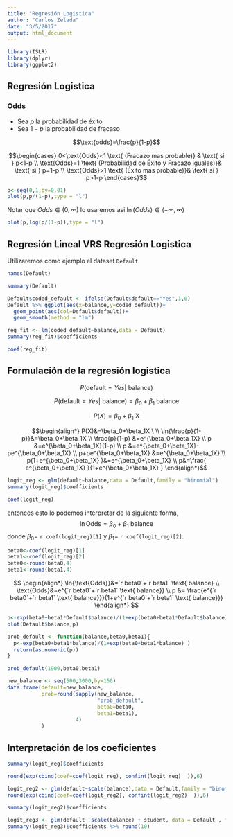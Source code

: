 ```yaml
---
title: "Regresión Logistica"
author: "Carlos Zelada"
date: "3/5/2017"
output: html_document
---
```



```r
library(ISLR)
library(dplyr)
library(ggplot2)
```


## Regresión Logistica

### Odds
* Sea $p$ la probabilidad de éxito
* Sea $1-p$ la probabilidad de fracaso

$$\text{odds}=\frac{p}{1-p}$$

$$\begin{cases}
0<\text{Odds}<1 \text{ (Fracazo mas probable)} & \text{ si } p<1-p \\ 
\text{Odds}=1 \text{ (Probabilidad de Éxito y Fracazo iguales)}& \text{ si } p=1-p \\ 
\text{Odds}>1 \text{ (Éxito mas probable)}& \text{ si } p>1-p 
\end{cases}$$

```r
p<-seq(0,1,by=0.01)
plot(p,p/(1-p),type = "l")

```

Notar que $Odds \in (0,\infty)$ lo usaremos asi $\ln(Odds) \in (-\infty,\infty)$


```r
plot(p,log(p/(1-p)),type = "l")
```


## Regresión Lineal VRS Regresión Logistica
Utilizaremos como ejemplo el dataset `Default`
```r
names(Default)
```

```r
summary(Default)
```





```r
Default$coded_default <- ifelse(Default$default=="Yes",1,0)
Default %>% ggplot(aes(x=balance,y=coded_default))+
  geom_point(aes(col=Default$default))+
  geom_smooth(method = "lm")
```

```r
reg_fit <- lm(coded_default~balance,data = Default)
summary(reg_fit)$coefficients
```

```r
coef(reg_fit)
```



## Formulación de la regresión logistica

$$P(\text{default}=Yes | \text{ balance})$$

$$P(\text{default}=Yes | \text{ balance})=\beta_0+\beta_1\text{ balance}$$


$$P(X)=\beta_0+\beta_1\text{ X }$$

$$\begin{align*}
P(X)&=\beta_0+\beta_1X \ \\ 
 \ln{\frac{p}{1-p}}&=\beta_0+\beta_1X  \\ 
\frac{p}{1-p} &=e^{\beta_0+\beta_1X} \\
p &=e^{\beta_0+\beta_1X}(1-p) \\
p &=e^{\beta_0+\beta_1X}-pe^{\beta_0+\beta_1X} \\
p+pe^{\beta_0+\beta_1X} &=e^{\beta_0+\beta_1X} \\
p(1+e^{\beta_0+\beta_1X} )&=e^{\beta_0+\beta_1X} \\
p&=\frac{ e^{\beta_0+\beta_1X} }{1+e^{\beta_0+\beta_1X} } 
\end{align*}$$


```r
logit_reg <- glm(default~balance,data = Default,family = "binomial")
summary(logit_reg)$coefficients
```

```r
coef(logit_reg)
```

entonces esto lo podemos interpretar de la siguiente forma,
$$\ln{\text{Odds}}=\beta_0+\beta_1 \text{ balance}$$
donde $\beta_0=$ `r coef(logit_reg)[1]` y $\beta_1=$ `r coef(logit_reg)[2]`. 

```r
beta0<-coef(logit_reg)[1]
beta1<-coef(logit_reg)[2]
beta0<-round(beta0,4)
beta1<-round(beta1,4)
```


$$
\begin{align*}
\ln{\text{Odds}}&=`r beta0`+`r beta1` \text{ balance} \\ 
\text{Odds}&=e^{`r beta0`+`r beta1` \text{ balance}} \\
p &= \frac{e^{`r beta0`+`r beta1` \text{ balance}}}{1+e^{`r beta0`+`r beta1` \text{ balance}}}
\end{align*}
$$

```r
p<-exp(beta0+beta1*Default$balance)/(1+exp(beta0+beta1*Default$balance) )
plot(Default$balance,p)
```

```r
prob_default <- function(balance,beta0,beta1){
  p<-exp(beta0+beta1*balance)/(1+exp(beta0+beta1*balance) )
  return(as.numeric(p))
}

prob_default(1900,beta0,beta1)
```

```r
new_balance <- seq(500,3000,by=150)
data.frame(default=new_balance,
           prob=round(sapply(new_balance,
                             "prob_default",
                             beta0=beta0,
                             beta1=beta1), 
                      4)
           )
```

## Interpretación de los coeficientes

```r
summary(logit_reg)$coefficients
```

```r
round(exp(cbind(coef=coef(logit_reg), confint(logit_reg)  )),6)
```


```r
logit_reg2 <- glm(default~scale(balance),data = Default,family = "binomial")
round(exp(cbind(coef=coef(logit_reg2), confint(logit_reg2)  )),6)
```

```r
summary(logit_reg2)$coefficients
```

```r
logit_reg3 <- glm(default~ scale(balance) + student, data = Default , family = "binomial") 
summary(logit_reg3)$coefficients %>% round(10)
```



